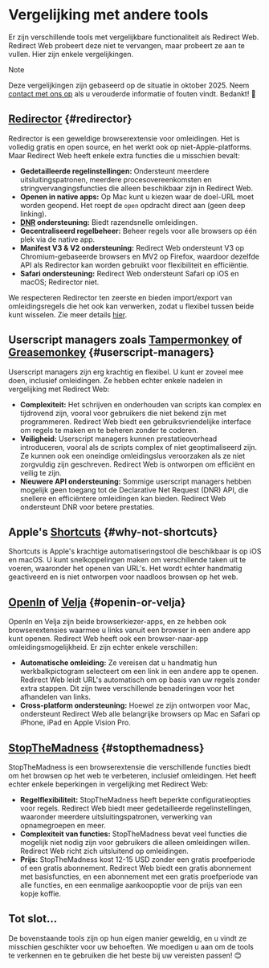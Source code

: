 # Vergelijking met andere tools

Er zijn verschillende tools met vergelijkbare functionaliteit als Redirect Web. Redirect Web probeert deze niet te vervangen, maar probeert ze aan te vullen. Hier zijn enkele vergelijkingen.

> [!NOTE]
> Deze vergelijkingen zijn gebaseerd op de situatie in oktober 2025. Neem [contact met ons op](/contact-us) als u verouderde informatie of fouten vindt. Bedankt! 🙏

## [Redirector](https://github.com/einaregilsson/Redirector) {#redirector}

Redirector is een geweldige browserextensie voor omleidingen. Het is volledig gratis en open source, en het werkt ook op niet-Apple-platforms. Maar Redirect Web heeft enkele extra functies die u misschien bevalt:

* **Gedetailleerde regelinstellingen:** Ondersteunt meerdere uitsluitingspatronen, meerdere procesovereenkomsten en stringvervangingsfuncties die alleen beschikbaar zijn in Redirect Web.
* **Openen in native apps:** Op Mac kunt u kiezen waar de doel-URL moet worden geopend. Het roept de `open` opdracht direct aan (geen deep linking).
* **[DNR](https://blog.mozilla.org/addons/2023/05/17/declarativenetrequest-available-in-firefox/) ondersteuning:** Biedt razendsnelle omleidingen.
* **Gecentraliseerd regelbeheer:** Beheer regels voor alle browsers op één plek via de native app.
* **Manifest V3 & V2 ondersteuning:** Redirect Web ondersteunt V3 op Chromium-gebaseerde browsers en MV2 op Firefox, waardoor dezelfde API als Redirector kan worden gebruikt voor flexibiliteit en efficiëntie.
* **Safari ondersteuning:** Redirect Web ondersteunt Safari op iOS en macOS; Redirector niet.

We respecteren Redirector ten zeerste en bieden import/export van omleidingsregels die het ook kan verwerken, zodat u flexibel tussen beide kunt wisselen. Zie meer details [hier](/export-or-import-rules).

## Userscript managers zoals [Tampermonkey](https://www.tampermonkey.net/) of [Greasemonkey](https://www.greasespot.net/) {#userscript-managers}

Userscript managers zijn erg krachtig en flexibel. U kunt er zoveel mee doen, inclusief omleidingen. Ze hebben echter enkele nadelen in vergelijking met Redirect Web:

* **Complexiteit:** Het schrijven en onderhouden van scripts kan complex en tijdrovend zijn, vooral voor gebruikers die niet bekend zijn met programmeren. Redirect Web biedt een gebruiksvriendelijke interface om regels te maken en te beheren zonder te coderen.
* **Veiligheid:** Userscript managers kunnen prestatieoverhead introduceren, vooral als de scripts complex of niet geoptimaliseerd zijn. Ze kunnen ook een oneindige omleidingslus veroorzaken als ze niet zorgvuldig zijn geschreven. Redirect Web is ontworpen om efficiënt en veilig te zijn.
* **Nieuwere API ondersteuning:** Sommige userscript managers hebben mogelijk geen toegang tot de Declarative Net Request (DNR) API, die snellere en efficiëntere omleidingen kan bieden. Redirect Web ondersteunt DNR voor betere prestaties.

## Apple's [Shortcuts](https://support.apple.com/guide/shortcuts/welcome/ios) {#why-not-shortcuts}

Shortcuts is Apple's krachtige automatiseringstool die beschikbaar is op iOS en macOS. U kunt snelkoppelingen maken om verschillende taken uit te voeren, waaronder het openen van URL's. Het wordt echter handmatig geactiveerd en is niet ontworpen voor naadloos browsen op het web.

## [OpenIn](https://loshadki.app/openin4/) of [Velja](https://sindresorhus.com/velja) {#openin-or-velja}

OpenIn en Velja zijn beide browserkiezer-apps, en ze hebben ook browserextensies waarmee u links vanuit een browser in een andere app kunt openen. Redirect Web heeft ook een browser-naar-app omleidingsmogelijkheid. Er zijn echter enkele verschillen:

* **Automatische omleiding:** Ze vereisen dat u handmatig hun werkbalkpictogram selecteert om een link in een andere app te openen. Redirect Web leidt URL's automatisch om op basis van uw regels zonder extra stappen. Dit zijn twee verschillende benaderingen voor het afhandelen van links.
* **Cross-platform ondersteuning:** Hoewel ze zijn ontworpen voor Mac, ondersteunt Redirect Web alle belangrijke browsers op Mac en Safari op iPhone, iPad en Apple Vision Pro.

## [StopTheMadness](https://underpassapp.com/StopTheMadness/) {#stopthemadness}

StopTheMadness is een browserextensie die verschillende functies biedt om het browsen op het web te verbeteren, inclusief omleidingen. Het heeft echter enkele beperkingen in vergelijking met Redirect Web:

* **Regelflexibiliteit:** StopTheMadness heeft beperkte configuratieopties voor regels. Redirect Web biedt meer gedetailleerde regelinstellingen, waaronder meerdere uitsluitingspatronen, verwerking van opnamegroepen en meer.
* **Complexiteit van functies:** StopTheMadness bevat veel functies die mogelijk niet nodig zijn voor gebruikers die alleen omleidingen willen. Redirect Web richt zich uitsluitend op omleidingen.
* **Prijs:** StopTheMadness kost 12-15 USD zonder een gratis proefperiode of een gratis abonnement. Redirect Web biedt een gratis abonnement met basisfuncties, en een abonnement met een gratis proefperiode van alle functies, en een eenmalige aankoopoptie voor de prijs van een kopje koffie.

## Tot slot...

De bovenstaande tools zijn op hun eigen manier geweldig, en u vindt ze misschien geschikter voor uw behoeften. We moedigen u aan om de tools te verkennen en te gebruiken die het beste bij uw vereisten passen! 😊
